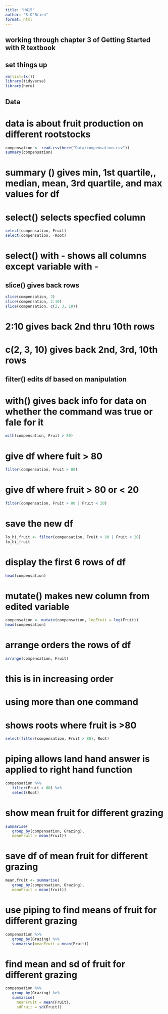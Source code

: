 ```yaml
---
title: "HW15"
author: "S.O'Brien"
format: html
---
```

## working through chapter 3 of Getting Started with R textbook

## set things up
```r
rm(list=ls())
library(tidyverse)
library(here)
```

## Data
# data is about fruit production on different rootstocks
```r
compensation <- read.csv(here("Data/compensation.csv"))
summary(compensation)
```
# summary () gives min, 1st quartile,, median, mean, 3rd quartile, and max values for df

# select() selects specfied column
```r
select(compensation, Fruit)
select(compensation, -Root)
```
# select() with - shows all columns except variable with -

## slice() gives back rows
```r
slice(compensation, 2)
slice(compensation, 2:10)
slice(compensation, c(2, 3, 10))
```
# 2:10 gives back 2nd thru 10th rows
# c(2, 3, 10) gives back 2nd, 3rd, 10th rows

## filter() edits df based on manipulation
# with() gives back info for data on whether the command was true or fale for it
```r
with(compensation, Fruit > 80)
```

# give df where fuit > 80
```r
filter(compensation, Fruit > 80)
```

# give df where fruit > 80 or < 20
```r
filter(compensation, Fruit > 80 | Fruit < 20)
```

# save the new df
```r
lo_hi_fruit <- filter(compensation, Fruit > 80 | Fruit < 20)
lo_hi_fruit
```

# display the first 6 rows of df
```r
head(compensation)
```

# mutate() makes new column from edited variable
```r
compensation <- mutate(compensation, logFruit = log(Fruit))
head(compensation)
```

# arrange orders the rows of df
```r
arrange(compensation, Fruit)
```
# this is in increasing order

# using more than one command
# shows roots where fruit is >80
```r
select(filter(compensation, Fruit > 80), Root)
```

# piping allows land hand answer is applied to right hand function
```r
compensation %>%
   filter(Fruit > 80) %>%
   select(Root)
```

# show mean fruit for different grazing 
```r
summarise(
   group_by(compensation, Grazing),
   meanFruit = mean(Fruit))
```

# save df of mean fruit for different grazing 
```r
mean.fruit <- summarise(
   group_by(compensation, Grazing),
   meanFruit = mean(fruit))
```

# use piping to find means of fruit for different grazing
```r
compensation %>% 
   group_by(Grazing) %>%
   summarise(meanFruit = mean(Fruit))
```

# find mean and sd of fruit for different grazing
```r
compensation %>%
   group_by(Grazing) %>%
   summarise(
     meanFruit = mean(Fruit),
     sdFruit = sd(Fruit))
```

